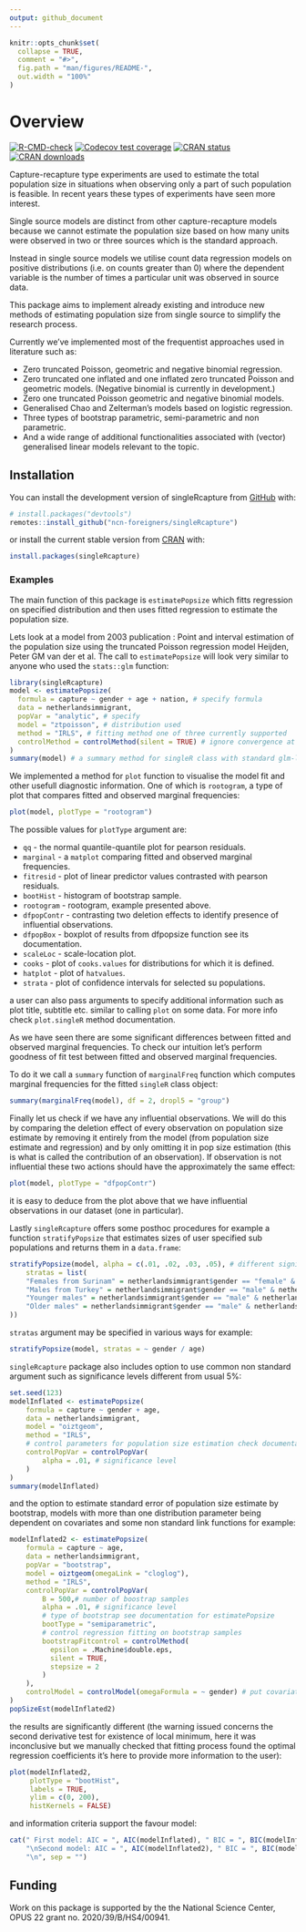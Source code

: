 ```yaml
---
output: github_document
---
```


<!-- README.md is generated from README.Rmd. Please edit that file -->

```r
knitr::opts_chunk$set(
  collapse = TRUE,
  comment = "#>",
  fig.path = "man/figures/README-",
  out.width = "100%"
)
```

# Overview

<!-- badges: start -->
[![R-CMD-check](https://github.com/ncn-foreigners/singleRcapture/workflows/R-CMD-check/badge.svg)](https://github.com/ncn-foreigners/singleRcapture/actions)
[![Codecov test coverage](https://codecov.io/gh/ncn-foreigners/singleRcapture/branch/main/graph/badge.svg)](https://app.codecov.io/gh/ncn-foreigners/singleRcapture?branch=main)
[![CRAN status](https://www.r-pkg.org/badges/version/singleRcapture)](https://CRAN.R-project.org/package=singleRcapture)
[![CRAN downloads](http://cranlogs.r-pkg.org/badges/grand-total/singleRcapture?color=blue)](https://cran.r-project.org/package=singleRcapture)
<!-- badges: end -->

Capture-recapture type experiments are used to estimate the total population size
in situations when observing only a part of such population is feasible. In recent
years these types of experiments have seen more interest.

Single source models are distinct from other capture-recapture models because
we cannot estimate the population size based on how many units were observed
in two or three sources which is the standard approach.

Instead in single source models we utilise count data regression models on positive
distributions (i.e. on counts greater than 0) where the dependent variable
is the number of times a particular unit was observed in source data.

This package aims to implement already existing and introduce new methods
of estimating population size from single source to simplify the research process.

Currently we've implemented most of the frequentist approaches used in literature such as:

- Zero truncated Poisson, geometric and negative binomial regression.
- Zero truncated one inflated and one inflated zero truncated Poisson and geometric models. (Negative binomial is currently in development.)
- Zero one truncated Poisson geometric and negative binomial models.
- Generalised Chao and Zelterman's models based on logistic regression.
- Three types of bootstrap parametric, semi-parametric and non parametric.
- And a wide range of additional functionalities associated with (vector) generalised linear models relevant to the topic.

## Installation

You can install the development version of singleRcapture from [GitHub](https://github.com/ncn-foreigners/singleRcapture) with:

```r
# install.packages("devtools")
remotes::install_github("ncn-foreigners/singleRcapture")
```

or install the current stable version from [CRAN](https://cran.r-project.org/package=singleRcapture) with:

```r
install.packages(singleRcapture)
```


### Examples

The main function of this package is `estimatePopsize` which fitts regression
on specified distribution and then uses fitted regression to estimate the
population size. 

Lets look at a model from 2003 publication :
Point and interval estimation of the population size using the truncated 
Poisson regression model Heijden, Peter GM van der et al.
The call to `estimatePopsize` will look very similar to anyone who used the 
`stats::glm` function:

```r
library(singleRcapture)
model <- estimatePopsize(
  formula = capture ~ gender + age + nation, # specify formula
  data = netherlandsimmigrant,
  popVar = "analytic", # specify 
  model = "ztpoisson", # distribution used
  method = "IRLS", # fitting method one of three currently supported
  controlMethod = controlMethod(silent = TRUE) # ignore convergence at half step warning
)
summary(model) # a summary method for singleR class with standard glm-like output and population size estimation resutls
```

We implemented a method for `plot` function to visualise the model fit and other
usefull diagnostic information. One of which is `rootogram`, a type of plot
that compares fitted and observed marginal frequencies:

```r
plot(model, plotType = "rootogram")
```

The possible values for `plotType` argument are:

- `qq` - the normal quantile-quantile plot for pearson residuals.
- `marginal` - a `matplot` comparing fitted and observed marginal frequencies.
- `fitresid` - plot of linear predictor values contrasted with pearson residuals.
- `bootHist` - histogram of bootstrap sample.
- `rootogram` - rootogram, example presented above.
- `dfpopContr` - contrasting two deletion effects to identify presence of influential observations.
- `dfpopBox` - boxplot of results from dfpopsize function see its documentation.
- `scaleLoc` - scale-location plot.
- `cooks` - plot of `cooks.values` for distributions for which it is defined.
- `hatplot` - plot of `hatvalues`.
- `strata` - plot of confidence intervals for selected su populations.

a user can also pass arguments to specify additional information such as plot 
title, subtitle etc. similar to calling `plot` on some data. For more info
check `plot.singleR` method documentation.

As we have seen there are some significant differences between fitted and
observed marginal frequencies. To check our intuition let's perform
goodness of fit test between fitted and observed marginal frequencies.

To do it we call a `summary` function of `marginalFreq` function which
computes marginal frequencies for the fitted `singleR` class object:

```r
summary(marginalFreq(model), df = 2, dropl5 = "group")
```

Finally let us check if we have any influential observations. We will do this
by comparing the deletion effect of every observation on population size estimate
by removing it entirely from the model (from population size estimate and regression)
and by only omitting it in pop size estimation (this is what is called the
contribution of an observation). If observation is not influential these two 
actions should have the approximately the same effect:

```r
plot(model, plotType = "dfpopContr")
```

it is easy to deduce from the plot above that we have influential observations in
our dataset (one in particular).

Lastly `singleRcapture` offers some posthoc procedures for example a function 
`stratifyPopsize` that estimates sizes of user specified sub populations and
returns them in a `data.frame`:

```r
stratifyPopsize(model, alpha = c(.01, .02, .03, .05), # different significance level for each sub population
    stratas = list(
    "Females from Surinam" = netherlandsimmigrant$gender == "female" & netherlandsimmigrant$nation == "Surinam",
    "Males from Turkey" = netherlandsimmigrant$gender == "male" & netherlandsimmigrant$nation == "Turkey",
    "Younger males" = netherlandsimmigrant$gender == "male" & netherlandsimmigrant$age == "<40yrs",
    "Older males" = netherlandsimmigrant$gender == "male" & netherlandsimmigrant$age == ">40yrs"
))
```

`stratas` argument may be specified in various ways for example: 

```r
stratifyPopsize(model, stratas = ~ gender / age)
```

`singleRcapture` package also includes option to use common non standard 
argument such as significance levels different from usual 5%:

```r
set.seed(123)
modelInflated <- estimatePopsize(
    formula = capture ~ gender + age,
    data = netherlandsimmigrant,
    model = "oiztgeom",
    method = "IRLS",
    # control parameters for population size estimation check documentation of controlPopVar
    controlPopVar = controlPopVar(
        alpha = .01, # significance level 
    )
)
summary(modelInflated)
```

and the option to estimate standard error of population size estimate by 
bootstrap, models with more than one distribution parameter being dependent 
on covariates and some non standard link functions for example:

```r
modelInflated2 <- estimatePopsize(
    formula = capture ~ age,
    data = netherlandsimmigrant,
    popVar = "bootstrap",
    model = oiztgeom(omegaLink = "cloglog"),
    method = "IRLS",
    controlPopVar = controlPopVar(
        B = 500,# number of boostrap samples
        alpha = .01, # significance level 
        # type of bootstrap see documentation for estimatePopsize
        bootType = "semiparametric",
        # control regression fitting on bootstrap samples
        bootstrapFitcontrol = controlMethod(
          epsilon = .Machine$double.eps, 
          silent = TRUE, 
          stepsize = 2
        )
    ),
    controlModel = controlModel(omegaFormula = ~ gender) # put covariates on omega i.e. the inflation parameter
)
popSizeEst(modelInflated2)
```

the results are significantly different
(the warning issued concerns the second derivative test for existence of local 
minimum, here it was inconclusive but we manually checked that fitting process
found the optimal regression coefficients it's here to provide more information
to the user):

```r
plot(modelInflated2, 
     plotType = "bootHist", 
     labels = TRUE, 
     ylim = c(0, 200),
     histKernels = FALSE)
```

and information criteria support the favour model:

```r
cat(" First model: AIC = ", AIC(modelInflated), " BIC = ", BIC(modelInflated),
    "\nSecond model: AIC = ", AIC(modelInflated2), " BIC = ", BIC(modelInflated2), 
    "\n", sep = "")
```

## Funding

Work on this package is supported by the the National Science Center, OPUS 22 grant no. 2020/39/B/HS4/00941.   
